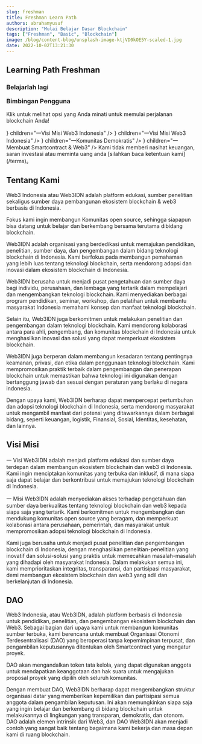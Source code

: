 ```yaml
---
slug: freshman
title: Freshman Learn Path
authors: abrahamyusuf
description: "Mulai Belajar Dasar Blockchain"
tags: ["Freshman", "Basic", "Blockchain"]
image: /blog/content-blog/unsplash-image-ktjVD0kOE5Y-scaled-1.jpg
date: 2022-10-02T13:21:30
---
```




## Learning Path Freshman

<h3 className="mt-14 mb-3 text-3xl font-bold leading-snug">
  <p className="text-base text-blue-500 dark:text-cyan-300">Belajarlah lagi</p>
  <p>Bimbingan Pengguna</p>
</h3>
<p>Klik untuk melihat opsi yang Anda minati untuk memulai perjalanan blockchain Anda!</p>

<Cards className="mt-5" num={2}>
  <Card
    title="Tentang Kami"
    href="#tentang-kami"
    arrow
    icon={<FaRoad />}
    children="一Visi Misi Web3 Indonesia"
  />
  <Card
    title="Visi & Misi"
    href="#visi-misi"
    arrow
    icon={<FaRoad />}
    children="一Visi Misi Web3 Indonesia"
  />
  <Card
    title="Komunitas DAO"
    href="#dao"
    arrow
    icon={<BsFillChatDotsFill />}
    children="一Komunitas Demokratis"
  />
  <Card
    title="Belajar Coding"
    href="/docs/rpg/"
    arrow
    icon={<FaCode />}
    children="一Membuat Smartcontract & Web3"
  />
</Cards>

<Admonition type="info" title="Penting">
  Kami tidak memberi nasihat keuangan, saran investasi atau meminta uang anda [silahkan baca ketentuan kami](/terms)。
</Admonition>

## Tentang Kami

Web3 Indonesia atau Web3IDN adalah platform edukasi, sumber penelitian sekaligus sumber daya pembangunan ekosistem blockchain & web3 berbasis di Indonesia.

Fokus kami ingin membangun Komunitas open source, sehingga siapapun bisa datang untuk belajar dan berkembang bersama terutama dibidang blockchain.

Web3IDN adalah organisasi yang berdedikasi untuk memajukan pendidikan, penelitian, sumber daya, dan pengembangan dalam bidang teknologi blockchain di Indonesia. Kami berfokus pada membangun pemahaman yang lebih luas tentang teknologi blockchain, serta mendorong adopsi dan inovasi dalam ekosistem blockchain di Indonesia.

Web3IDN berusaha untuk menjadi pusat pengetahuan dan sumber daya bagi individu, perusahaan, dan lembaga yang tertarik dalam mempelajari dan mengembangkan teknologi blockchain. Kami menyediakan berbagai program pendidikan, seminar, workshop, dan pelatihan untuk membantu masyarakat Indonesia memahami konsep dan manfaat teknologi blockchain.

Selain itu, Web3IDN juga berkomitmen untuk melakukan penelitian dan pengembangan dalam teknologi blockchain. Kami mendorong kolaborasi antara para ahli, pengembang, dan komunitas blockchain di Indonesia untuk menghasilkan inovasi dan solusi yang dapat memperkuat ekosistem blockchain.

Web3IDN juga berperan dalam membangun kesadaran tentang pentingnya keamanan, privasi, dan etika dalam penggunaan teknologi blockchain. Kami mempromosikan praktik terbaik dalam pengembangan dan penerapan blockchain untuk memastikan bahwa teknologi ini digunakan dengan bertanggung jawab dan sesuai dengan peraturan yang berlaku di negara indonesia.

Dengan upaya kami, Web3IDN berharap dapat mempercepat pertumbuhan dan adopsi teknologi blockchain di Indonesia, serta mendorong masyarakat untuk mengambil manfaat dari potensi yang ditawarkannya dalam berbagai bidang, seperti keuangan, logistik, Finansial, Sosial, Identitas, kesehatan, dan lainnya.




## Visi Misi

一 Visi Web3IDN adalah menjadi platform edukasi dan sumber daya terdepan dalam membangun ekosistem blockchain dan web3 di Indonesia. Kami ingin menciptakan komunitas yang terbuka dan inklusif, di mana siapa saja dapat belajar dan berkontribusi untuk memajukan teknologi blockchain di Indonesia.


一 Misi Web3IDN adalah menyediakan akses terhadap pengetahuan dan sumber daya berkualitas tentang teknologi blockchain dan web3 kepada siapa saja yang tertarik. Kami berkomitmen untuk mengembangkan dan mendukung komunitas open source yang beragam, dan memperkuat kolaborasi antara perusahaan, pemerintah, dan masyarakat untuk mempromosikan adopsi teknologi blockchain di Indonesia.


Kami juga berusaha untuk menjadi pusat penelitian dan pengembangan blockchain di Indonesia, dengan menghasilkan penelitian-penelitian yang inovatif dan solusi-solusi yang praktis untuk memecahkan masalah-masalah yang dihadapi oleh masyarakat Indonesia. Dalam melakukan semua ini, kami memprioritaskan integritas, transparansi, dan partisipasi masyarakat, demi membangun ekosistem blockchain dan web3 yang adil dan berkelanjutan di Indonesia.

## DAO

Web3 Indonesia, atau Web3IDN, adalah platform berbasis di Indonesia untuk pendidikan, penelitian, dan pengembangan ekosistem blockchain dan Web3. Sebagai bagian dari upaya kami untuk membangun komunitas sumber terbuka, kami berencana untuk membuat Organisasi Otonomi Terdesentralisasi (DAO) yang beroperasi tanpa kepemimpinan terpusat, dan pengambilan keputusannya ditentukan oleh Smartcontract yang mengatur proyek.

DAO akan mengandalkan token tata kelola, yang dapat digunakan anggota untuk mendapatkan keanggotaan dan hak suara untuk mengajukan proposal proyek yang dipilih oleh seluruh komunitas.

Dengan membuat DAO, Web3IDN berharap dapat mengembangkan struktur organisasi datar yang memberikan kepemilikan dan partisipasi semua anggota dalam pengambilan keputusan. Ini akan memungkinkan siapa saja yang ingin belajar dan berkembang di bidang blockchain untuk melakukannya di lingkungan yang transparan, demokratis, dan otonom. DAO adalah elemen intrinsik dari Web3, dan DAO Web3IDN akan menjadi contoh yang sangat baik tentang bagaimana kami bekerja dan masa depan kami di ruang blockchain.



